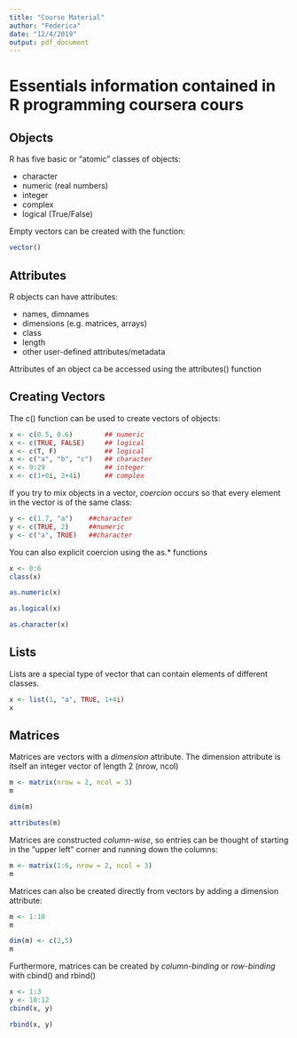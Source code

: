 ```yaml
---
title: "Course Material"
author: "Federica"
date: "12/4/2019"
output: pdf_document
---
```


# Essentials information contained in R programming coursera cours

## Objects
R has five basic or "atomic" classes of objects: 

- character
- numeric (real numbers)
- integer
- complex
- logical (True/False)

Empty vectors can be created with the function:

```r
vector()
```

## Attributes

R objects can have attributes:

- names, dimnames
- dimensions (e.g. matrices, arrays)
- class
- length
- other user-defined attributes/metadata

Attributes of an object ca be accessed using the attributes() function

## Creating Vectors

The c() function can be used to create vectors of objects:

```r
x <- c(0.5, 0.6)        ## numeric
x <- c(TRUE, FALSE)     ## logical
x <- c(T, F)            ## logical
x <- c("a", "b", "c")   ## character
x <- 9:29               ## integer
x <- c(1+0i, 2+4i)      ## complex
```

If you try to mix objects in a vector, *coercion* occurs so that every element in the vector is of the same class:

```r
y <- c(1.7, "a")    ##character
y <- c(TRUE, 2)     ##numeric
y <- c("a", TRUE)   ##character
```

You can also explicit coercion using the as.* functions

```r
x <- 0:6
class(x)
```
```r
as.numeric(x)
```
```r
as.logical(x)
```
```r
as.character(x)
```

## Lists

Lists are a special type of vector that can contain elements of different classes.

```r
x <- list(1, "a", TRUE, 1+4i)
x
```

## Matrices

Matrices are vectors with a *dimension* attribute. The dimension attribute is itself an integer vector of length 2 (nrow, ncol)

```r
m <- matrix(nrow = 2, ncol = 3)
m
```
```r
dim(m)
```
```r
attributes(m)
```

Matrices are constructed *column-wise*, so entries can be thought of starting in the "upper left" corner and running down the columns:

```r
m <- matrix(1:6, nrow = 2, ncol = 3)
m
```

Matrices can also be created directly from vectors by adding a dimension attribute:

```r
m <- 1:10
m
```
```r
dim(m) <- c(2,5)
m
```

Furthermore, matrices can be created by *column-binding* or *row-binding* with cbind() and rbind()

```r
x <- 1:3
y <- 10:12
cbind(x, y)
```
```r
rbind(x, y)
```


